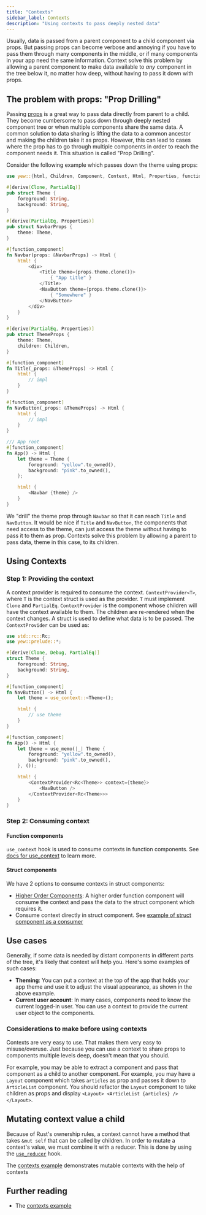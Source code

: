 ```yaml
---
title: "Contexts"
sidebar_label: Contexts
description: "Using contexts to pass deeply nested data"
---
```


Usually, data is passed from a parent component to a child component via props.
But passing props can become verbose and annoying if you have to pass them through many components in the middle,
or if many components in your app need the same information. Context solve this problem by allowing a
parent component to make data available to *any* component in the tree below it, no matter how deep,
without having to pass it down with props.

## The problem with props: "Prop Drilling"

Passing [props](./function-components/properties) is a great way to pass data directly from parent to a child.
They become cumbersome to pass down through deeply nested component tree or when multiple components share the same data.
A common solution to data sharing is lifting the data to a common ancestor and making the children take it as props.
However, this can lead to cases where the prop has to go through multiple components in order to reach the component needs it.
This situation is called "Prop Drilling".


Consider the following example which passes down the theme using props:

```rust
use yew::{html, Children, Component, Context, Html, Properties, function_component};

#[derive(Clone, PartialEq)]
pub struct Theme {
    foreground: String,
    background: String,
}

#[derive(PartialEq, Properties)]
pub struct NavbarProps {
    theme: Theme,
}

#[function_component]
fn Navbar(props: &NavbarProps) -> Html {
    html! {
        <div>
            <Title theme={props.theme.clone()}>
                { "App title" }
            </Title>
            <NavButton theme={props.theme.clone()}>
                { "Somewhere" }
            </NavButton>
        </div>
    }
}

#[derive(PartialEq, Properties)]
pub struct ThemeProps {
    theme: Theme,
    children: Children,
}

#[function_component]
fn Title(_props: &ThemeProps) -> Html {
    html! {
        // impl
    }
}

#[function_component]
fn NavButton(_props: &ThemeProps) -> Html {
    html! {
        // impl
    }
}

/// App root
#[function_component]
fn App() -> Html {
    let theme = Theme {
        foreground: "yellow".to_owned(),
        background: "pink".to_owned(),
    };

    html! {
        <Navbar {theme} />
    }
}
```

We "drill" the theme prop through `Navbar` so that it can reach `Title` and `NavButton`.
It would be nice if `Title` and `NavButton`, the components that need access to the theme, can just access the theme
without having to pass it to them as prop. Contexts solve this problem by allowing a parent to pass data, theme in this case,
to its children.

## Using Contexts

### Step 1: Providing the context

A context provider is required to consume the context. `ContextProvider<T>`, where `T` is the context struct is used as the provider.
`T` must implement `Clone` and `PartialEq`. `ContextProvider` is the component whose children will have the context available to them.
The children are re-rendered when the context changes. A struct is used to define what data is to be passed. The `ContextProvider` can be used as:

```rust
use std::rc::Rc;
use yew::prelude::*;

#[derive(Clone, Debug, PartialEq)]
struct Theme {
    foreground: String,
    background: String,
}

#[function_component]
fn NavButton() -> Html {
    let theme = use_context::<Theme>();

    html! {
        // use theme
    }
}

#[function_component]
fn App() -> Html {
    let theme = use_memo(|_| Theme {
        foreground: "yellow".to_owned(),
        background: "pink".to_owned(),
    }, ());

    html! {
        <ContextProvider<Rc<Theme>> context={theme}>
            <NavButton />
        </ContextProvider<Rc<Theme>>>
    }
}
```

### Step 2: Consuming context

#### Function components

`use_context` hook is used to consume contexts in function components.
See [docs for use_context](function-components/hooks/use-context) to learn more.

#### Struct components

We have 2 options to consume contexts in struct components:

- [Higher Order Components](../advanced-topics/struct-components/hoc): A higher order function component will consume the context and pass the data to the struct component which requires it.
- Consume context directly in struct component. See [example of struct component as a consumer](https://github.com/yewstack/yew/tree/master/examples/contexts/src/struct_component_subscriber.rs)

## Use cases

Generally, if some data is needed by distant components in different parts of the tree, it's likely that context will help you.
Here's some examples of such cases:

- **Theming**: You can put a context at the top of the app that holds your app theme and use it to adjust the visual appearance, as shown in the above example.
- **Current user account**: In many cases, components need to know the current logged-in user. You can use a context to provide the current user object to the components.

### Considerations to make before using contexts

Contexts are very easy to use. That makes them very easy to misuse/overuse.
Just because you can use a context to share props to components multiple levels deep, doesn't mean that you should.

For example, you may be able to extract a component and pass that component as a child to another component. For example,
you may have a `Layout` component which takes `articles` as prop and passes it down to `ArticleList` component.
You should refactor the `Layout` component to take children as props and display `<Layout> <ArticleList {articles} /> </Layout>`.

## Mutating context value a child

Because of Rust's ownership rules, a context cannot have a method that takes `&mut self` that can be called by children.
In order to mutate a context's value, we must combine it with a reducer. This is done by using the
[`use_reducer`](./function_component/hooks/use_reducer) hook.

The [contexts example](https://github.com/yewstack/yew/tree/master/examples/contexts) demonstrates mutable contexts
with the help of contexts

## Further reading

- The [contexts example](https://github.com/yewstack/yew/tree/master/examples/contexts)
